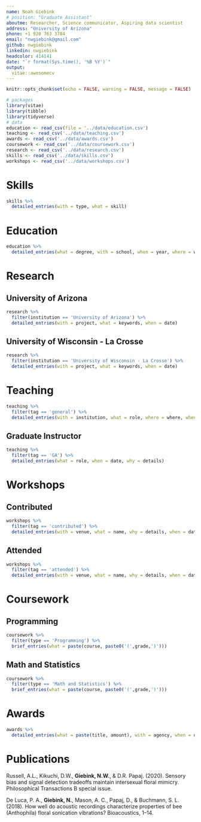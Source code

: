 ```yaml
---
name: Noah Giebink
# position: "Graduate Assistant"
aboutme: Researcher, Science communicator, Aspiring data scientist
address: "University of Arizona"
phone: +1 920 763 3784
email: "nwgiebink@gmail.com"
github: nwgiebink
linkedin: nwgiebink
headcolor: 414141
date: "`r format(Sys.time(), '%B %Y')`"
output: 
  vitae::awesomecv
---
```

```r
knitr::opts_chunk$set(echo = FALSE, warning = FALSE, message = FALSE)

# packages
library(vitae)
library(tibble)
library(tidyverse)
# data
education <- read_csv(file = '../data/education.csv')
teaching <- read_csv('../data/teaching.csv')
awards <- read_csv('../data/awards.csv')
coursework <- read_csv('../data/coursework.csv')
research <- read_csv('../data/research.csv')
skills <- read_csv('../data/skills.csv')
workshops <- read_csv('../data/workshops.csv')
```

# Skills

```r
skills %>%
  detailed_entries(with = type, what = skill)
```

# Education

```r
education %>% 
  detailed_entries(what = degree, with = school, when = year, where = where, why = paste('GPA:', gpa))
```

# Research
## University of Arizona
```r
research %>% 
  filter(institution == 'University of Arizona') %>%
  detailed_entries(with = project, what = keywords, when = date)
```
## University of Wisconsin - La Crosse
```r
research %>% 
  filter(institution == 'University of Wisconsin - La Crosse') %>%
  detailed_entries(with = project, what = keywords, when = date)
```

# Teaching

```r
teaching %>% 
  filter(tag == 'general') %>%
  detailed_entries(with = institution, what = role, where = where, when = date, why = details)
```

## Graduate Instructor

```r
teaching %>%
  filter(tag == 'GA') %>%
  detailed_entries(what = role, when = date, why = details)
```

# Workshops

## Contributed
```r
workshops %>%
  filter(tag == 'contributed') %>%
  detailed_entries(with = venue, what = name, why = details, when = date)
```

## Attended
```r
workshops %>%
  filter(tag == 'attended') %>%
  detailed_entries(with = venue, what = name, why = details, when = date)
```

# Coursework

## Programming
```r
coursework %>%
  filter(type == 'Programming') %>%
  brief_entries(what = paste(course, paste0('(',grade,')')))
```
## Math and Statistics
```r
coursework %>%
  filter(type == 'Math and Statistics') %>%
  brief_entries(what = paste(course, paste0('(',grade,')')))
```

# Awards

```r
awards %>%
  detailed_entries(what = paste(title, amount), with = agency, when = date)
```

# Publications
Russell, A.L., Kikuchi, D.W., **Giebink, N.W.**, & D.R. Papaj. (2020).  Sensory bias and signal detection tradeoffs maintain intersexual floral mimicry. Philosophical Transactions B special issue. 

De Luca, P. A., **Giebink, N.**, Mason, A. C., Papaj, D., & Buchmann, S. L. (2018). How well do acoustic recordings characterize properties of bee (Anthophila) floral sonication vibrations? Bioacoustics, 1–14. 



